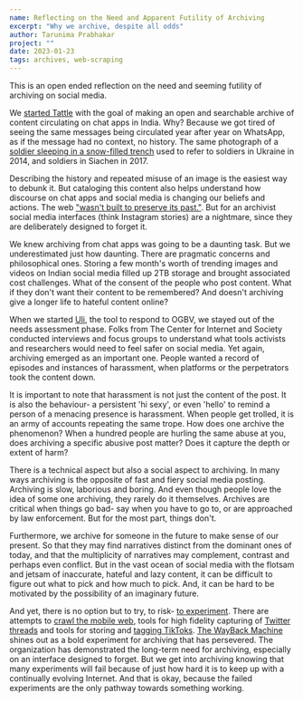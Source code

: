 ```yaml
---
name: Reflecting on the Need and Apparent Futility of Archiving
excerpt: "Why we archive, despite all odds"
author: Tarunima Prabhakar
project: ""
date: 2023-01-23
tags: archives, web-scraping
---
```


This is an open ended reflection on the need and seeming futility of archiving on social media.

We [started Tattle](https://web.archive.org/web/20200803175133/https://tattle.co.in/) with the goal of making an open and searchable archive of content circulating on chat apps in India.
Why? Because we got tired of seeing the same messages being circulated year after year on WhatsApp, as if the message had no context, no history. The same photograph of a [soldier sleeping in a snow-filled trench](https://www.boomlive.in/no-these-are-not-indian-soldiers-at-siachen/) used to refer to soldiers in Ukraine in 2014, and soldiers in Siachen in 2017.

Describing the history and repeated misuse of an image is the easiest way to debunk it. But cataloging this content also helps understand how discourse on chat apps and social media is changing our beliefs and actions. The web ["wasn't built to preserve its past."](https://www.newyorker.com/magazine/2015/01/26/cobweb). But for an archivist social media interfaces (think Instagram stories) are a nightmare, since they are deliberately designed to forget it.

We knew archiving from chat apps was going to be a daunting task. But we underestimated just how daunting. There are pragmatic concerns and philosophical ones. Storing a few month's worth of trending images and videos on Indian social media filled up 2TB storage and brought associated cost challenges. What of the consent of the people who post content. What if they don't want their content to be remembered? And doesn't archiving give a longer life to hateful content online?

When we started [Uli](https://uli.tattle.co.in/), the tool to respond to OGBV, we stayed out of the needs assessment phase. Folks from The Center for Internet and Society conducted interviews and focus groups to understand what tools activists and researchers would need to feel safer on social media. Yet again, archiving emerged as an important one. People wanted a record of episodes and instances of harassment, when platforms or the perpetrators took the content down.

It is important to note that harassment is not just the content of the post. It is also the behaviour- a persistent 'hi sexy', or even 'hello' to remind a person of a menacing presence is harassment. When people get trolled, it is an army of accounts repeating the same trope. How does one archive the phenomenon? When a hundred people are hurling the same abuse at you, does archiving a specific abusive post matter? Does it capture the depth or extent of harm?

There is a technical aspect but also a social aspect to archiving. In many ways archiving is the opposite of fast and fiery social media posting. Archiving is slow, laborious and boring. And even though people love the idea of some one archiving, they rarely do it themselves. Archives are critical when things go bad- say when you have to go to, or are approached by law enforcement. But for the most part, things don't.

Furthermore, we archive for someone in the future to make sense of our present. So that they may find narratives distinct from the dominant ones of today, and that the multiplicity of narratives may complement, contrast and perhaps even conflict. But in the vast ocean of social media with the flotsam and jetsam of inaccurate, hateful and lazy content, it can be difficult to figure out what to pick and how much to pick. And, it can be hard to be motivated by the possibility of an imaginary future.

And yet, there is no option but to try, to risk- [to experiment](https://www.etymonline.com/word/experimental). There are attempts to [crawl the mobile web](https://www.dlib.org/dlib/march15/mccown/03mccown.html), tools for high fidelity capturing of [Twitter threads](https://social.perma.cc/) and tools for storing and [tagging TikToks](https://play.google.com/store/apps/details?id=com.listle.odin&hl=en&gl=US). [The WayBack Machine](https://web.archive.org/) shines out as a bold experiment for archiving that has persevered. The organization has demonstrated the long-term need for archiving, especially on an interface designed to forget. But we get into archiving knowing that many experiments will fail because of just how hard it is to keep up with a continually evolving Internet. And that is okay, because the failed experiments are the only pathway towards something working.
